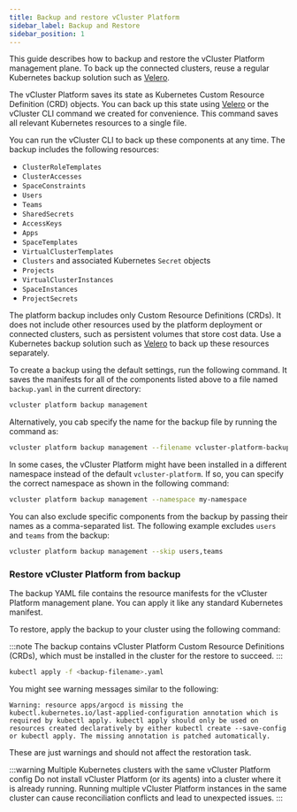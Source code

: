 ```yaml
---
title: Backup and restore vCluster Platform
sidebar_label: Backup and Restore
sidebar_position: 1
---
```


This guide describes how to backup and restore the vCluster Platform management plane. To back up the connected clusters, reuse a regular Kubernetes backup solution such as [Velero](https://velero.io/).

The vCluster Platform saves its state as Kubernetes Custom Resource Definition (CRD) objects. You can back up this state using [Velero](https://velero.io) or the vCluster CLI command we created for convenience. This command saves all relevant Kubernetes resources to a single file.

You can run the vCluster CLI to back up these components at any time. The backup includes the following resources:

- `ClusterRoleTemplates`
- `ClusterAccesses`
- `SpaceConstraints`
- `Users`
- `Teams`
- `SharedSecrets`
- `AccessKeys`
- `Apps`
- `SpaceTemplates`
- `VirtualClusterTemplates`
- `Clusters` and associated Kubernetes `Secret` objects
- `Projects`
- `VirtualClusterInstances`
- `SpaceInstances`
- `ProjectSecrets`

The platform backup includes only Custom Resource Definitions (CRDs). It does not include other resources used by the platform deployment or connected clusters, such as persistent volumes that store cost data. Use a Kubernetes backup solution such as [Velero](https://velero.io) to back up these resources separately.

To create a backup using the default settings, run the following command. It saves the manifests for all of the components listed above to a file named `backup.yaml` in the current directory:

```bash
vcluster platform backup management
```

Alternatively, you cab specify the name for the backup file by running the command as:

```bash
vcluster platform backup management --filename vcluster-platform-backup.yaml
```

In some cases, the vCluster Platform might have been installed in a different namespace instead of the default `vcluster-platform`. If so, you can specify the correct namespace as shown in the following command:

```bash
vcluster platform backup management --namespace my-namespace
```

You can also exclude specific components from the backup by passing their names as a comma-separated list. The following example excludes `users` and `teams` from the backup:

```bash
vcluster platform backup management --skip users,teams
```

### Restore vCluster Platform from backup

The backup YAML file contains the resource manifests for the vCluster Platform management plane. You can apply it like any standard Kubernetes manifest.

To restore, apply the backup to your cluster using the following command:

:::note
The backup contains vCluster Platform Custom Resource Definitions (CRDs), which must be installed in the cluster for the restore to succeed.
:::

```bash
kubectl apply -f <backup-filename>.yaml
```

You might see warning messages similar to the following:

```
Warning: resource apps/argocd is missing the kubectl.kubernetes.io/last-applied-configuration annotation which is required by kubectl apply. kubectl apply should only be used on resources created declaratively by either kubectl create --save-config or kubectl apply. The missing annotation is patched automatically.
```

These are just warnings and should not affect the restoration task.

:::warning Multiple Kubernetes clusters with the same vCluster Platform config
Do not install vCluster Platform (or its agents) into a cluster where it is already running. Running multiple vCluster Platform instances in the same cluster can cause reconciliation conflicts and lead to unexpected issues.
:::

